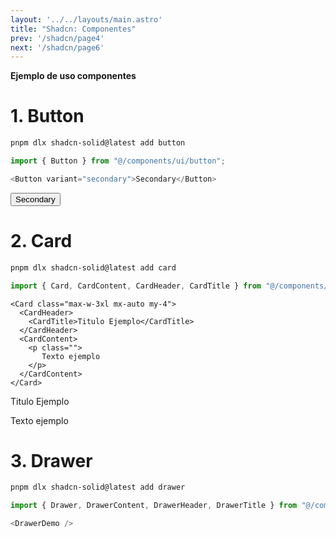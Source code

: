 ```yaml
---
layout: '../../layouts/main.astro'
title: "Shadcn: Componentes"
prev: '/shadcn/page4'
next: '/shadcn/page6'
---
```




**Ejemplo de uso componentes**

<h1 class="font-bold text-2xl"> 1. Button</h1>

```bash
pnpm dlx shadcn-solid@latest add button
```

```ts
import { Button } from "@/components/ui/button";

<Button variant="secondary">Secondary</Button>
```

<Button variant="secondary">Secondary</Button>


<h1 class="font-bold text-2xl"> 2. Card</h1>

```bash
pnpm dlx shadcn-solid@latest add card
```

```js
import { Card, CardContent, CardHeader, CardTitle } from "@/components/ui/card";
```

```astro
<Card class="max-w-3xl mx-auto my-4">
  <CardHeader>
    <CardTitle>Titulo Ejemplo</CardTitle>
  </CardHeader>
  <CardContent>
    <p class="">
       Texto ejemplo
    </p>
  </CardContent>
</Card>
```

<Card class="max-w-3xl mx-auto my-4">
  <CardHeader>
    <CardTitle>Titulo Ejemplo</CardTitle>
  </CardHeader>
  <CardContent>
    <p class="">
       Texto ejemplo
    </p>
  </CardContent>
</Card>

<h1 class="font-bold text-2xl"> 3. Drawer</h1>

```bash
pnpm dlx shadcn-solid@latest add drawer
```

```js
import { Drawer, DrawerContent, DrawerHeader, DrawerTitle } from "@/components/ui/drawer";

<DrawerDemo />
```

<DrawerDemo client:load/>

